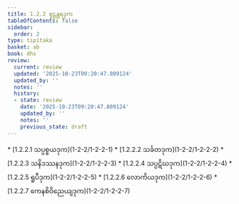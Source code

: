 ```yaml
---
title: 1.2.2 စူဠန္တရဒုက
tableOfContents: false
sidebar:
  order: 2
type: tipitaka
basket: ab
book: dhs
review:
  current: review
  updated: '2025-10-23T09:20:47.809124'
  updated_by: ''
  notes: ''
  history:
  - state: review
    date: '2025-10-23T09:20:47.809124'
    updated_by: ''
    notes: ''
    previous_state: draft
---
```



<ReviewStatus review={frontmatter.review} showDetails={true} />

<HypothesisAnnotation frontmatter={frontmatter} />

<DynamicBreadcrumb />



<TableOfContents book="dhs" section="1.2.2">
* [1.2.2.1 သပ္ပစ္စယဒုက](1-2-2/1-2-2-1)
* [1.2.2.2 သင်္ခတဒုက](1-2-2/1-2-2-2)
* [1.2.2.3 သနိဒဿနဒုက](1-2-2/1-2-2-3)
* [1.2.2.4 သပ္ပဋိဃဒုက](1-2-2/1-2-2-4)
* [1.2.2.5 ရူပီဒုက](1-2-2/1-2-2-5)
* [1.2.2.6 လောကိယဒုက](1-2-2/1-2-2-6)
* [1.2.2.7 ကေနစိဝိညေယျဒုက](1-2-2/1-2-2-7)
</TableOfContents>